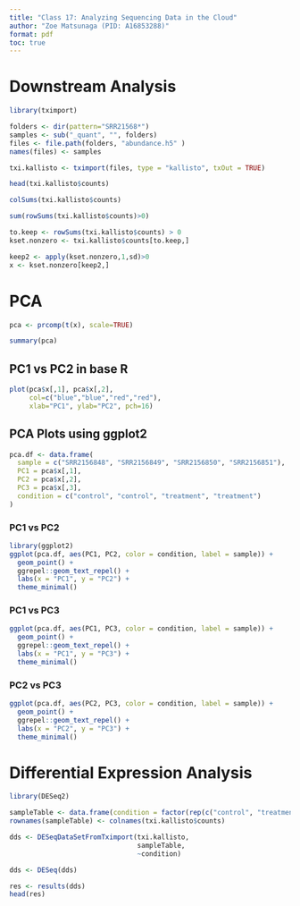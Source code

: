 ```yaml
---
title: "Class 17: Analyzing Sequencing Data in the Cloud"
author: "Zoe Matsunaga (PID: A16853288)"
format: pdf
toc: true
---
```


# Downstream Analysis

```r
library(tximport)

folders <- dir(pattern="SRR21568*")
samples <- sub("_quant", "", folders)
files <- file.path(folders, "abundance.h5" )
names(files) <- samples

txi.kallisto <- tximport(files, type = "kallisto", txOut = TRUE)

```

```r
head(txi.kallisto$counts)
```

```r
colSums(txi.kallisto$counts)
```

```r
sum(rowSums(txi.kallisto$counts)>0)
```

```r
to.keep <- rowSums(txi.kallisto$counts) > 0
kset.nonzero <- txi.kallisto$counts[to.keep,]
```

```r
keep2 <- apply(kset.nonzero,1,sd)>0
x <- kset.nonzero[keep2,]
```

# PCA 

```r
pca <- prcomp(t(x), scale=TRUE)
```

```r
summary(pca)
```

## PC1 vs PC2 in base R

```r
plot(pca$x[,1], pca$x[,2],
     col=c("blue","blue","red","red"),
     xlab="PC1", ylab="PC2", pch=16)
```

## PCA Plots using ggplot2

```r
pca.df <- data.frame(
  sample = c("SRR2156848", "SRR2156849", "SRR2156850", "SRR2156851"),
  PC1 = pca$x[,1],
  PC2 = pca$x[,2],
  PC3 = pca$x[,3],
  condition = c("control", "control", "treatment", "treatment")
)
```

### PC1 vs PC2 

```r
library(ggplot2)
ggplot(pca.df, aes(PC1, PC2, color = condition, label = sample)) +
  geom_point() +
  ggrepel::geom_text_repel() +
  labs(x = "PC1", y = "PC2") +
  theme_minimal()
```

### PC1 vs PC3

```r
ggplot(pca.df, aes(PC1, PC3, color = condition, label = sample)) +
  geom_point() +
  ggrepel::geom_text_repel() +
  labs(x = "PC1", y = "PC3") +
  theme_minimal()
```

### PC2 vs PC3

```r
ggplot(pca.df, aes(PC2, PC3, color = condition, label = sample)) +
  geom_point() +
  ggrepel::geom_text_repel() +
  labs(x = "PC2", y = "PC3") +
  theme_minimal()
```

# Differential Expression Analysis

```r
library(DESeq2)
```

```r
sampleTable <- data.frame(condition = factor(rep(c("control", "treatment"), each = 2)))
rownames(sampleTable) <- colnames(txi.kallisto$counts)
```

```r
dds <- DESeqDataSetFromTximport(txi.kallisto,
                                sampleTable, 
                                ~condition)
```

```r
dds <- DESeq(dds)

res <- results(dds)
head(res)
```

